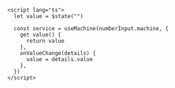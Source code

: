```svelte
<script lang="ts">
  let value = $state("")

  const service = useMachine(numberInput.machine, {
    get value() {
      return value
    },
    onValueChange(details) {
      value = details.value
    },
  })
</script>
```
